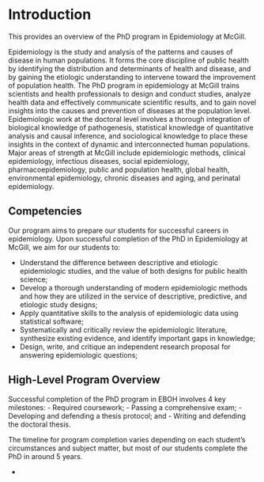 # Introduction

This provides an overview of the PhD program in Epidemiology at McGill.

Epidemiology is the study and analysis of the patterns and causes of disease in human populations. It forms the core discipline of public health by identifying the distribution and determinants of health and disease, and by gaining the etiologic understanding to intervene toward the improvement of population health. The PhD program in epidemiology at McGill trains scientists and health professionals to design and conduct studies, analyze health data and effectively communicate scientific results, and to gain novel insights into the causes and prevention of diseases at the population level. Epidemiologic work at the doctoral level involves a thorough integration of biological knowledge of pathogenesis, statistical knowledge of quantitative analysis and causal inference, and sociological knowledge to place these insights in the context of dynamic and interconnected human populations. Major areas of strength at McGill include epidemiologic methods, clinical epidemiology, infectious diseases, social epidemiology, pharmacoepidemiology, public and population health, global health, environmental epidemiology, chronic diseases and aging, and perinatal epidemiology.

## Competencies
Our program aims to prepare our students for successful careers in epidemiology. Upon successful completion of the PhD in Epidemiology at McGill, we aim for our students to: 

- Understand the difference between descriptive and etiologic epidemiologic studies, and the value of both designs for public health science;
- Develop a thorough understanding of modern epidemiologic methods and how they are utilized in the service of descriptive, predictive, and etiologic study designs;
- Apply quantitative skills to the analysis of epidemiologic data using statistical software;
- Systematically and critically review the epidemiologic literature, synthesize existing evidence, and identify important gaps in knowledge;
- Design, write, and critique an independent research proposal for answering epidemiologic questions;

## High-Level Program Overview
Successful completion of the PhD program in EBOH involves 4 key milestones:
- Required coursework;
- Passing a comprehensive exam;
- Developing and defending a thesis protocol; and
- Writing and defending the doctoral thesis.

The timeline for program completion varies depending on each student's circumstances and subject matter, but most of our students complete the PhD in around 5 years. 

- 